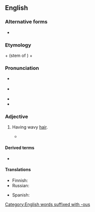 ==English==
{{was wotd|2012|May|10}}

===Alternative forms===
* {{l|en|cymatotrichous}}

===Etymology===
{{der|en|grc|κῦμα||wave}} + {{der|en|grc||τριχ-}} (stem of {{m|grc|θρίξ|t=hair}}) + {{cog|en|-ous}}

===Pronunciation===
* {{a|RP}} {{IPA|en|/saɪˈmɒtɹɪkəs/}}
* {{a|GA}} {{IPA|en|/saɪˈmɑtɹɪkəs/}}
* {{audio|en|en-us-cymotrichous.ogg|Audio (US)}}
* {{hyph|en|cy|mot|ri|chous}}

===Adjective===
{{en-adj|-}}

# {{lb|en|anthropology}} Having wavy [[hair]].
#* {{quote-book|en|title=Man, Volumes 7-8|author=Royal Anthropological Institute of Great Britain and Ireland|url=http://books.google.com/books?id=OVUxAAAAMAAJ&dq=cymotrichous&pg=RA1-PA123#v=onepage&q=cymotrichous&f=false|page=123|passage=The hair is '''cymotrichous''': one had flat wavy hair, in 19 it was very wavy, and in 7 it was markedly curly.|year=1907}}

====Derived terms====
* {{l|en|cymotrichy}}

====Translations====
{{trans-top|having wavy hair}}
* Finnish: {{t+|fi|aaltoileva}}
* Russian: {{t+|ru|кудря́вый}}
{{trans-mid}}
* Spanish: {{t|es|cimótrico|m}}
{{trans-bottom}}

[[Category:English words suffixed with -ous]]